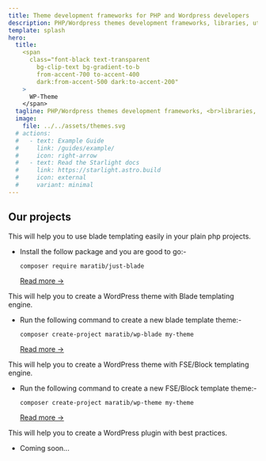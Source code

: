 ```yaml
---
title: Theme development frameworks for PHP and Wordpress developers
description: PHP/Wordpress themes development frameworks, libraries, utilities, tools and learning resources
template: splash
hero:
  title:    
    <span
      class="font-black text-transparent
        bg-clip-text bg-gradient-to-b
        from-accent-700 to-accent-400
        dark:from-accent-500 dark:to-accent-200"
    >
      WP-Theme
    </span>
  tagline: PHP/Wordpress themes development frameworks, <br>libraries, utilities, tools and learning resources!
  image:
    file: ../../assets/themes.svg
  # actions:
  #   - text: Example Guide
  #     link: /guides/example/
  #     icon: right-arrow
  #   - text: Read the Starlight docs
  #     link: https://starlight.astro.build
  #     icon: external
  #     variant: minimal
---
```



## Our projects

<CardGrid>
  <Card title="Just-Blade" icon="seti:babel" link="/just-blade/">
  This will help you to use blade templating easily in your plain php projects.

  - Install the follow package and you are good to go:-

    ``` composer require maratib/just-blade ```   

    [Read more ->](/just-blade/)

  </Card>

  <Card title="WP-Blade" icon="seti:sbt" link="/wp-blade/">
  This will help you to create a WordPress theme with Blade templating engine.

  - Run the following command to create a new blade template theme:-

    ``` composer create-project maratib/wp-blade my-theme ```   

    [Read more ->](/wp-blade/)

  </Card>

  <Card title="WP-Theme" icon="seti:bower" link="/wp-theme/">
  This will help you to create a WordPress theme with FSE/Block templating engine.

  - Run the following command to create a new FSE/Block template theme:-
  
     ``` composer create-project maratib/wp-theme my-theme ```   

    [Read more ->](/wp-theme/)
  </Card>

  <Card title="WP-Plugin" icon="puzzle">

  This will help you to create a WordPress plugin with best practices.
  - Coming soon... 
  
  </Card>
  
</CardGrid>
